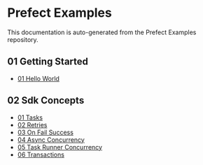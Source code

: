 # Prefect Examples

This documentation is auto-generated from the Prefect Examples repository.

## 01 Getting Started

- [01 Hello World](01_getting_started/01_hello_world.mdx)

## 02 Sdk Concepts

- [01 Tasks](02_sdk_concepts/01_tasks.mdx)
- [02 Retries](02_sdk_concepts/02_retries.mdx)
- [03 On Fail Success](02_sdk_concepts/03_on_fail_success.mdx)
- [04 Async Concurrency](02_sdk_concepts/04_async_concurrency.mdx)
- [05 Task Runner Concurrency](02_sdk_concepts/05_task_runner_concurrency.mdx)
- [06 Transactions](02_sdk_concepts/06_transactions.mdx)

